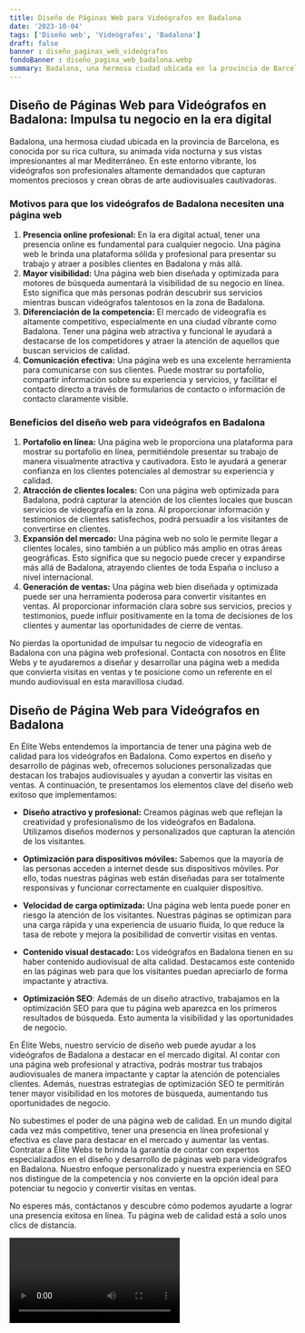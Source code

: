```yaml
---
title: Diseño de Páginas Web para Videógrafos en Badalona
date: '2023-10-04'
tags: ['Diseño web', 'Videógrafos', 'Badalona']
draft: false
banner : diseño_paginas_web_videógrafos
fondoBanner : diseño_pagina_web_badalona.webp
summary: Badalona, una hermosa ciudad ubicada en la provincia de Barcelona, ​​es conocida por su rica cultura, su animada vida nocturna y sus vistas impresionantes al mar Mediterráneo. En este entorno vibrante, los videógrafos son profesionales altamente demandados que capturan momentos preciosos y crean obras de arte audiovisuales cautivadoras.
---
```


## Diseño de Páginas Web para Videógrafos en Badalona: Impulsa tu negocio en la era digital

Badalona, una hermosa ciudad ubicada en la provincia de Barcelona, ​​es conocida por su rica cultura, su animada vida nocturna y sus vistas impresionantes al mar Mediterráneo. En este entorno vibrante, los videógrafos son profesionales altamente demandados que capturan momentos preciosos y crean obras de arte audiovisuales cautivadoras.

### Motivos para que los videógrafos de Badalona necesiten una página web

1. **Presencia online profesional:** En la era digital actual, tener una presencia online es fundamental para cualquier negocio. Una página web le brinda una plataforma sólida y profesional para presentar su trabajo y atraer a posibles clientes en Badalona y más allá.
2. **Mayor visibilidad:** Una página web bien diseñada y optimizada para motores de búsqueda aumentará la visibilidad de su negocio en línea. Esto significa que más personas podrán descubrir sus servicios mientras buscan videógrafos talentosos en la zona de Badalona.
3. **Diferenciación de la competencia:** El mercado de videografía es altamente competitivo, especialmente en una ciudad vibrante como Badalona. Tener una página web atractiva y funcional le ayudará a destacarse de los competidores y atraer la atención de aquellos que buscan servicios de calidad.
4. **Comunicación efectiva:** Una página web es una excelente herramienta para comunicarse con sus clientes. Puede mostrar su portafolio, compartir información sobre su experiencia y servicios, y facilitar el contacto directo a través de formularios de contacto o información de contacto claramente visible.

### Beneficios del diseño web para videógrafos en Badalona

1. **Portafolio en línea:** Una página web le proporciona una plataforma para mostrar su portafolio en línea, permitiéndole presentar su trabajo de manera visualmente atractiva y cautivadora. Esto le ayudará a generar confianza en los clientes potenciales al demostrar su experiencia y calidad.
2. **Atracción de clientes locales:** Con una página web optimizada para Badalona, podrá capturar la atención de los clientes locales que buscan servicios de videografía en la zona. Al proporcionar información y testimonios de clientes satisfechos, podrá persuadir a los visitantes de convertirse en clientes.
3. **Expansión del mercado:** Una página web no solo le permite llegar a clientes locales, sino también a un público más amplio en otras áreas geográficas. Esto significa que su negocio puede crecer y expandirse más allá de Badalona, atrayendo clientes de toda España o incluso a nivel internacional.
4. **Generación de ventas:** Una página web bien diseñada y optimizada puede ser una herramienta poderosa para convertir visitantes en ventas. Al proporcionar información clara sobre sus servicios, precios y testimonios, puede influir positivamente en la toma de decisiones de los clientes y aumentar las oportunidades de cierre de ventas.

No pierdas la oportunidad de impulsar tu negocio de videografía en Badalona con una página web profesional. Contacta con nosotros en Élite Webs y te ayudaremos a diseñar y desarrollar una página web a medida que convierta visitas en ventas y te posicione como un referente en el mundo audiovisual en esta maravillosa ciudad.

<GifSeo />

<Cta />

## Diseño de Página Web para Videógrafos en Badalona

En Élite Webs entendemos la importancia de tener una página web de calidad para los videógrafos en Badalona. Como expertos en diseño y desarrollo de páginas web, ofrecemos soluciones personalizadas que destacan los trabajos audiovisuales y ayudan a convertir las visitas en ventas. A continuación, te presentamos los elementos clave del diseño web exitoso que implementamos:

- **Diseño atractivo y profesional:** Creamos páginas web que reflejan la creatividad y profesionalismo de los videógrafos en Badalona. Utilizamos diseños modernos y personalizados que capturan la atención de los visitantes.

- **Optimización para dispositivos móviles:** Sabemos que la mayoría de las personas acceden a internet desde sus dispositivos móviles. Por ello, todas nuestras páginas web están diseñadas para ser totalmente responsivas y funcionar correctamente en cualquier dispositivo.

- **Velocidad de carga optimizada:** Una página web lenta puede poner en riesgo la atención de los visitantes. Nuestras páginas se optimizan para una carga rápida y una experiencia de usuario fluida, lo que reduce la tasa de rebote y mejora la posibilidad de convertir visitas en ventas.

- **Contenido visual destacado:** Los videógrafos en Badalona tienen en su haber contenido audiovisual de alta calidad. Destacamos este contenido en las páginas web para que los visitantes puedan apreciarlo de forma impactante y atractiva.

- **Optimización SEO**: Además de un diseño atractivo, trabajamos en la optimización SEO para que tu página web aparezca en los primeros resultados de búsqueda. Esto aumenta la visibilidad y las oportunidades de negocio.

En Élite Webs, nuestro servicio de diseño web puede ayudar a los videógrafos de Badalona a destacar en el mercado digital. Al contar con una página web profesional y atractiva, podrás mostrar tus trabajos audiovisuales de manera impactante y captar la atención de potenciales clientes. Además, nuestras estrategias de optimización SEO te permitirán tener mayor visibilidad en los motores de búsqueda, aumentando tus oportunidades de negocio.

No subestimes el poder de una página web de calidad. En un mundo digital cada vez más competitivo, tener una presencia en línea profesional y efectiva es clave para destacar en el mercado y aumentar las ventas. Contratar a Élite Webs te brinda la garantía de contar con expertos especializados en el diseño y desarrollo de páginas web para videógrafos en Badalona. Nuestro enfoque personalizado y nuestra experiencia en SEO nos distingue de la competencia y nos convierte en la opción ideal para potenciar tu negocio y convertir visitas en ventas.

No esperes más, contáctanos y descubre cómo podemos ayudarte a lograr una presencia exitosa en línea. Tu página web de calidad está a solo unos clics de distancia.

<Video />

<CtaBot job='Videógrafos' city='Badalona'/>

<Gmaps query='Badalona+españa+maps' />